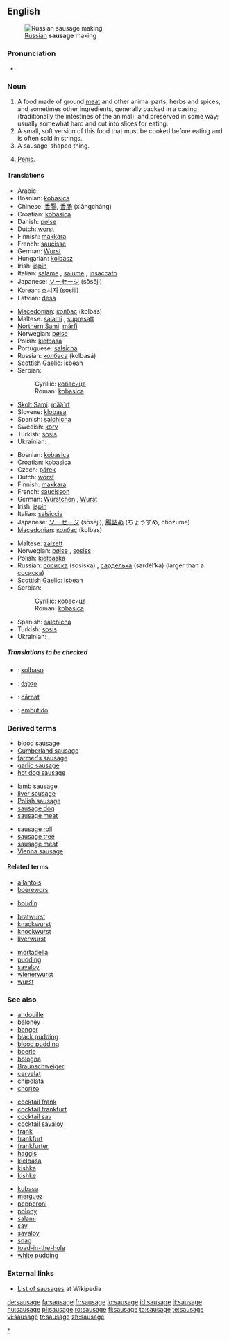 {{tearoom|Any justification for separate senses 1 and 2?}}

{{wikipedia}}
==English==
[[Image:Russian Sausage Making.jpg|thumb|right|[[Russian]] '''sausage''' making]]

===Pronunciation===
* {{audio|en-us-sausage.ogg|Audio (US)}}

===Noun===
{{en-noun}}

# A food made of ground [[meat]] and other animal parts, herbs and spices, and sometimes other ingredients, generally packed in a casing (traditionally the intestines of the animal), and preserved in some way; usually somewhat hard and cut into slices for eating.
# A small, soft version of this food that must be cooked before eating and is often sold in strings.
# A sausage-shaped thing.
# {{colloquial}} [[penis|Penis]].

====Translations====
<!--(The following note need not apply: just give the word for a *generic* sausage in each language. English has "chipolata", "saveloy", "Cumberland sausage", etc., but the generic term is "sausage", just as the generic term is "salchicha" in Spanish.)
Translations are complicated by the many names for different types of sausages in different languages. Thus the Spanish translation for different types of sausage may be ''salchicha f, chorizo m, butifarra f'', etc.
-->

{{trans-top|for slicing}}
* Arabic: {{Arab|[[سجق]]}} {{IPAchar|(sújuk)}} {{m}}
* Bosnian: [[kobasica#Bosnian|kobasica]] {{f}}
* Chinese: [[香腸]], [[香肠]] (xiāngcháng)
* Croatian: [[kobasica#Croatian|kobasica]] {{f}}
* Danish: [[pølse]] {{c}}
* Dutch: [[worst#Dutch|worst]] {{m}}
* Finnish: [[makkara]]
* French: [[saucisse]] {{f}}
* German: [[Wurst]] {{f}}
* Hungarian: [[kolbász]]
* Irish: [[ispín]] {{m}}
* Italian: [[salame]] {{m}}, [[salume]] {{m}}, [[insaccato]] {{m}}
* Japanese: [[ソーセージ]] (sōsēji)
* Korean: [[소시지]] (sosiji)
* Latvian: [[desa]] {{f}}
{{trans-mid}}
* [[Macedonian]]: [[колбас]] (kolbas) {{m}}
* Maltese: [[salami]] {{m}}, [[supresatt]] {{m}}
* [[Northern Sami]]: [[márfi]]
* Norwegian: [[pølse]] {{c}}
* Polish: [[kiełbasa]] {{f}}
* Portuguese: [[salsicha]] {{f}}
* Russian: [[колбаса]] (kolbasá) {{f}}
* [[Scottish Gaelic]]: [[isbean]] {{m}}
* Serbian:
*: Cyrillic: [[кобасица#Serbian|кобасица]] {{f}}
*: Roman: [[kobasica#Serbian|kobasica]] {{f}}
* [[Skolt Sami]]: [[mää´rf]]
* Slovene: [[klobasa]] {{f}}
* Spanish: [[salchicha]] {{f}}
* Swedish: [[korv]] {{c}}
* Turkish: [[sosis]]
* Ukrainian: {{t|uk|ковбаса|tr=kovbasá|sc=Cyrl}}, {{t|uk|сосиска|tr=sosýska|sc=Cyrl}}
{{trans-bottom}}

{{trans-top|small, uncooked}}
* Bosnian: [[kobasica#Bosnian|kobasica]] {{f}}
* Croatian: [[kobasica#Croatian|kobasica]] {{f}}
* Czech: [[párek]] {{m}}
* Dutch: [[worst#Dutch|worst]] {{m}}
* Finnish: [[makkara]]
* French: [[saucisson]] {{m}}
* German: [[Würstchen]] {{n}}, [[Wurst]] {{f}}
* Irish: [[ispín]] {{m}}
* Italian: [[salsiccia]] {{f}}
* Japanese: [[ソーセージ]] (sōsēji), [[腸詰め]] (ちょうずめ, chōzume)
* [[Macedonian]]: [[колбас]] (kolbas) {{m}}
{{trans-mid}}
* Maltese: [[zalzett]] {{m}}
* Norwegian: [[pølse]] {{c}}, [[sosiss]] {{m}}
* Polish: [[kiełbaska]] {{f}}
* Russian: [[сосиска]] (sosíska) {{f}}, [[сарделька]] (sardél’ka) {{f}} (larger than a [[сосиска]])
* [[Scottish Gaelic]]: [[isbean]] {{m}}
* Serbian:
*: Cyrillic: [[кобасица#Serbian|кобасица]] {{f}}
*: Roman: [[kobasica#Serbian|kobasica]] {{f}}
* Spanish: [[salchicha]] {{f}}
* Turkish: [[sosis]]
* Ukrainian: {{t|uk|ковбаса|tr=kovbasá|sc=Cyrl}}, {{t|uk|сосиска|tr=sosýska|sc=Cyrl}}
{{trans-bottom}}

=====Translations to be checked=====
<!--Remove this section once all of the translations below have been moved into the tables above.-->
{{checktrans}}

* {{ttbc|Esperanto}}: [[kolbaso]]
* {{ttbc|Georgian}}: [[ძეხვი]]
* {{ttbc|Romanian}}: [[cârnat]] {{m}}
* {{ttbc|Spanish}}: [[embutido]] {{m}}

===Derived terms===
{{top3}}
* [[blood sausage]]
* [[Cumberland sausage]]
* [[farmer's sausage]]
* [[garlic sausage]]
* [[hot dog sausage]]
{{mid3}}
* [[lamb sausage]]
* [[liver sausage]]
* [[Polish sausage]]
* [[sausage dog]]
* [[sausage meat]]
{{mid3}}
* [[sausage roll]]
* [[sausage tree]]
* [[sausage meat]]
* [[Vienna sausage]]
{{bottom}}

====Related terms====
{{rfc-level|Related terms at L4+ not in L3 POS section (AutoFormat would have corrected level of Derived terms)}}
<!--Many of these terms probably don't belong under ====Related terms====, which should be reserved to words lexically similar. Move some under ====See also====, and some can be gotten rid of. Keene 29 Dec 2007-->
{{top3}}
* [[allantois]]
* [[boerewors]]
<!--*[[botulinum]] Why is this here-->
<!--*[[botulism]] Why is this here?-->
* [[boudin]]
{{mid3}}
<!--*[[bowel]] Why is this here-->
* [[bratwurst]]
* [[knackwurst]]
* [[knockwurst]]
* [[liverwurst]]
{{mid3}}
* [[mortadella]]
* [[pudding]]
* [[saveloy]]
* [[wienerwurst]]
* [[wurst]]
{{bottom}}

===See also===
{{top3}}
* [[andouille]]
* [[baloney]]
* [[banger]]
* [[black pudding]]
* [[blood pudding]]
* [[boerie]]
* [[bologna]]
* [[Braunschweiger]]
* [[cervelat]]
* [[chipolata]]
* [[chorizo]]
{{mid3}}
* [[cocktail frank]]
* [[cocktail frankfurt]]
* [[cocktail sav]]
* [[cocktail savaloy]]
* [[frank]]
* [[frankfurt]]
* [[frankfurter]]
* [[haggis]]
* [[kielbasa]]
* [[kishka]]
* [[kishke]]
{{mid3}}
* [[kubasa]]
* [[merguez]]
* [[pepperoni]]
* [[polony]]
* [[salami]]
* [[sav]]
* [[savaloy]]
* [[snag]]
* [[toad-in-the-hole]]
* [[white pudding]]
{{bottom}}

===External links===
* [[w:Category:Sausages|List of sausages]] at Wikipedia

[[Category:Sausages|*]]

[[de:sausage]]
[[fa:sausage]]
[[fr:sausage]]
[[io:sausage]]
[[id:sausage]]
[[it:sausage]]
[[hu:sausage]]
[[pl:sausage]]
[[ro:sausage]]
[[fi:sausage]]
[[ta:sausage]]
[[te:sausage]]
[[vi:sausage]]
[[tr:sausage]]
[[zh:sausage]]